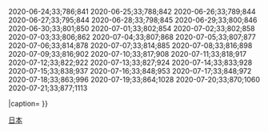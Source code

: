 {{main|2019冠狀病毒病福岡縣疫情}}<onlyinclude>
{{Medical cases chart
| barwidth    = medium
| numwidth    = mdmt

| disease     = COVID-19
| location    = 福岡縣
| outbreak = 2019冠狀病毒病病例數/日本
| right2      = 死亡数
| changetype2 = a <!-- p = パーセンテージ ; a = 絶対量 -->
| recoveries  = y
| reclbl      = 出院

| data =
2020-02-20;;;2
;;;2
2020-03-01;;;3
;;;3
2020-03-17;;;4
2020-03-18;;1;4
2020-03-19;;2;5
;;2;5
2020-03-23;;2;6
2020-03-24;;2;9
;;2;9
2020-03-26;;2;11
2020-03-27;;2;12
2020-03-28;;2;21
2020-03-29;;2;22
2020-03-30;;2;23
2020-03-31;;2;43
2020-04-01;;5;52
2020-04-02;;5;62
2020-04-03;;5;81
2020-04-04;;5;108
2020-04-05;;6;124
2020-04-06;;6;138
2020-04-07;;7;161
2020-04-08;;7;186
2020-04-09;;7;212
2020-04-10;;7;251
2020-04-11;;7;332
2020-04-12;;7;362
2020-04-13;;7;373
2020-04-14;;32;403
2020-04-15;6;45;433
2020-04-16;6;52;459
2020-04-17;9;66;476
2020-04-18;10;66;500
2020-04-19;10;66;516
2020-04-20;13;87;524
2020-04-21;13;87;539
2020-04-22;13;88;560
2020-04-23;13;92;572
2020-04-24;15;136;584
2020-04-25;15;138;595
2020-04-26;15;148;606
2020-04-27;16;161;615
2020-04-28;16;170;619
2020-04-29;17;170;639
2020-04-30;17;170;642
2020-05-01;17;170;645
2020-05-02;17;171;648
2020-05-03;22;173;648
2020-05-04;22;173;649
2020-05-05;22;284;650
2020-05-06;22;284;651
2020-05-07;22;284;652
2020-05-08;24;443;651
2020-05-09;24;451;653
2020-05-10;24;468;654
;24;468;654
2020-05-12;24;477;655
2020-05-13;24;494;656
2020-05-14;25;510;657
2020-05-15;25;522;657
2020-05-16;25;538;657
2020-05-17;25;543;657
2020-05-18;25;550;658
2020-05-19;25;553;658
2020-05-20;25;570;658
2020-05-21;25;573;658
2020-05-22;25;586;658
2020-05-23;25;592;658
2020-05-24;25;593;662
2020-05-25;25;596;666
2020-05-26;25;596;672
2020-05-27;25;607;674
2020-05-28;25;614;682
2020-05-29;26;616;703
2020-05-30;26;619;729
2020-05-31;26;620;746
2020-06-01;26;625;758
2020-06-02;27;626;774
2020-06-03;27;628;780
2020-06-04;27;632;786
2020-06-05;27;633;792
2020-06-06;27;641;797
2020-06-07;27;641;799
2020-06-08;27;642;802
2020-06-09;27;645;805
2020-06-10;27;650;808
2020-06-11;28;671;810
2020-06-12;28;682;812
2020-06-13;28;706;821
2020-06-14;28;737;822
2020-06-15;28;742;825
2020-06-16;28;752;826
2020-06-17;28;759;827
2020-06-18;28;763;830
2020-06-19;28;776;833
2020-06-20;28;781;838
2020-06-21;28;784;838
;28;784;838
2020-06-23;33;783;838;;;838;=;33;+5{{ {{{notetem|efn}}} |6月22日前，5名病毒檢測呈陽性、未知死因是否有關的死者被列為出院者，23日起改加入死亡個案。}}
2020-06-24;33;786;841
2020-06-25;33;788;842
2020-06-26;33;789;844
2020-06-27;33;795;844
2020-06-28;33;798;845
2020-06-29;33;800;846
2020-06-30;33;801;850
2020-07-01;33;802;854
2020-07-02;33;802;858
2020-07-03;33;806;862
2020-07-04;33;807;868
2020-07-05;33;807;877
2020-07-06;33;814;878
2020-07-07;33;814;885
2020-07-08;33;816;898
2020-07-09;33;816;902
2020-07-10;33;817;908
2020-07-11;33;818;917
2020-07-12;33;822;922
2020-07-13;33;827;924
2020-07-14;33;833;928
2020-07-15;33;838;937
2020-07-16;33;848;953
2020-07-17;33;848;972
2020-07-18;33;863;996
2020-07-19;33;864;1028
2020-07-20;33;870;1060
2020-07-21;33;877;1113

|caption={{center|'''來源''': [https://fukuoka.stopcovid19.jp 福岡縣 新型冠狀病毒感染症入門網站]/[https://www.mhlw.go.jp/stf/seisakunitsuite/bunya/0000121431_00086.html#h2_free1 厚生勞動省報道發表資料]}}
}}</onlyinclude>
{{notelist}}
{{clear}}
{{2019冠狀病毒病日本疫情}}
[[Category:2019冠狀病毒病病例數模板|日本]]